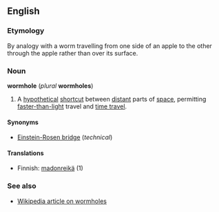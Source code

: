 ==English==
===Etymology===
By analogy with a worm travelling from one side of an apple to the other through the apple rather than over its surface.

===Noun===
'''wormhole''' (''plural'' '''wormholes''')

#{{physics}} A [[hypothetical]] [[shortcut]] between [[distant]] parts of [[space]], permitting [[faster-than-light]] travel and [[time travel]].

====Synonyms====
*[[Einstein-Rosen bridge]] (''technical'')

====Translations====
*Finnish: [[madonreikä]] (1)

===See also===
*[[w:Wormhole|Wikipedia article on wormholes]]